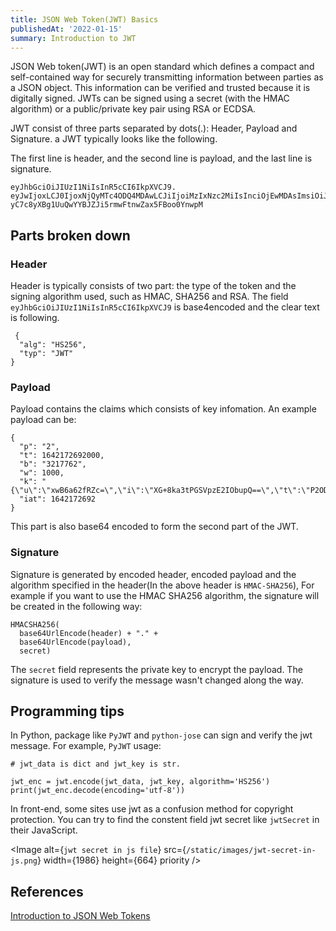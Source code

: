 ```yaml
---
title: JSON Web Token(JWT) Basics
publishedAt: '2022-01-15'
summary: Introduction to JWT
---
```



JSON Web token(JWT) is an open standard which defines a compact and self-contained way for securely transmitting information between parties as a JSON object.
This information can be verified and trusted because it is digitally signed. JWTs can be signed using a secret (with the HMAC algorithm) or a public/private key pair using RSA or ECDSA.

JWT consist of three parts separated by dots(.): Header, Payload and Signature. a JWT typically looks like the following.


The first line is header, and the second line is payload, and the last line is signature.


```bash:JWT
eyJhbGciOiJIUzI1NiIsInR5cCI6IkpXVCJ9.
eyJwIjoxLCJ0IjoxNjQyMTc4ODQ4MDAwLCJiIjoiMzIxNzc2MiIsInciOjEwMDAsImsiOiJ7XCJ1XCI6IFwiNVkxaWlpWDE5bU09XCIsIFwiaVwiOiBcInBmaSt0Yy8wQThUN2JxMWdwSzZQSkE9PVwiLCBcInRcIjogXCJ6V2tSL3U4cnZvWHpieWJjWVkraEtRPT1cIiwgXCJiXCI6IFwiL3F3bys0bVJRV3c9XCIsIFwiblwiOiBcImgrMGI0eTg4K2hJPVwifSIsImlhdCI6IjE2NDIxNzg4NDgifQ.
yC7c8yXBg1UuQwYYBJZJi5rmwFtnwZax5FBoo0YnwpM
```


## Parts broken down

### Header

Header is typically consists of two part: the type of the token and the signing 
algorithm used, such as HMAC, SHA256 and RSA. The field `eyJhbGciOiJIUzI1NiIsInR5cCI6IkpXVCJ9` is
 base4encoded and the clear text is following.

```bash:Header
 {
  "alg": "HS256",
  "typ": "JWT"
}
```

### Payload

Payload contains the claims which consists of key infomation. An example payload can be:

```bash:
{
  "p": "2",
  "t": 1642172692000,
  "b": "3217762",
  "w": 1000,
  "k": "{\"u\":\"xwB6a62fRZc=\",\"i\":\"XG+8ka3tPGSVpzE2IObupQ==\",\"t\":\"P2ODj+rhbTaw8NT/BbUOAQ==\",\"b\":\"oUQ+QqYwe34=\",\"n\":\"LPwOuFmCb3I=\"}",
  "iat": 1642172692
}
```
This part is also base64 encoded to form the second part of the JWT.


### Signature

Signature is generated by encoded header, encoded payload and the algorithm specified in the header(In the above header is `HMAC-SHA256`),
For example if you want to use the HMAC SHA256 algorithm, the signature will be created in the following way:

```bash:
HMACSHA256(
  base64UrlEncode(header) + "." +
  base64UrlEncode(payload),
  secret)
```

The `secret` field represents the private key to encrypt the payload. The signature is used to verify the message wasn't changed along the way.


## Programming tips


In Python, package like `PyJWT` and `python-jose` can sign and verify the jwt message. For example, `PyJWT` usage:

```Python: jwtGenerator
# jwt_data is dict and jwt_key is str. 

jwt_enc = jwt.encode(jwt_data, jwt_key, algorithm='HS256')
print(jwt_enc.decode(encoding='utf-8'))
```

In front-end, some sites use jwt as a confusion method for copyright protection. You can try to find the constent field jwt secret like `jwtSecret` in their 
JavaScript.


<Image
  alt={`jwt secret in js file`}
  src={`/static/images/jwt-secret-in-js.png`}
  width={1986}
  height={664}
  priority
/>


## References

[Introduction to JSON Web Tokens](https://jwt.io/introduction)

